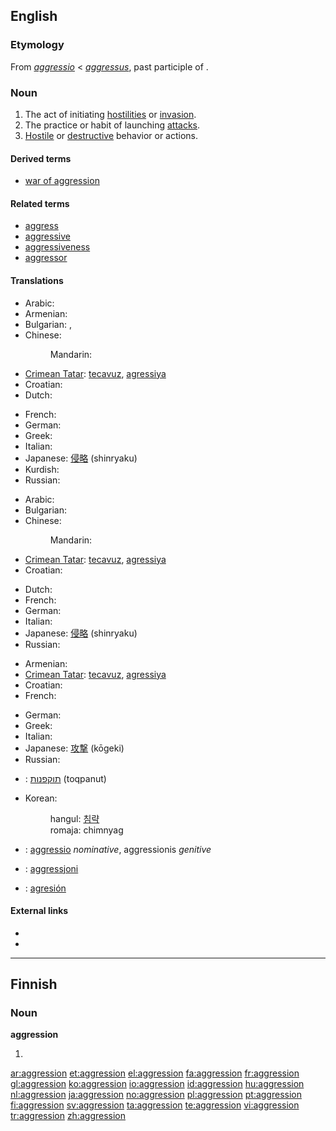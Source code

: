 {{also|Aggression}}
==English==
{{wikipedia}}

===Etymology===
From {{etyl|la}} ''[[aggressio]]'' < ''[[aggressus]]'', past participle of {{term|aggredior||to approach, address, attack}}.

===Noun===
{{en-noun}}

# The act of initiating [[hostility|hostilities]] or [[invasion]].
# The practice or habit of launching [[attack]]s.
# [[Hostile]] or [[destructive]] behavior or actions.

====Derived terms====
* [[war of aggression]]

====Related terms====
* [[aggress]]
* [[aggressive]]
* [[aggressiveness]]
* [[aggressor]]

====Translations====
{{trans-top|The act of initiating hostilities or invasion}}
* Arabic: {{t|ar|عدوان|m|tr=`idwaan|sc=Arab}}
* Armenian: {{t|hy|ագրեսիա|tr=agresia|sc=Armn|xs=Armenian}}
* Bulgarian: {{t|bg|агресия|sc=Cyrl}},  {{t|bg|нападение|sc=Cyrl}}
* Chinese:
*: Mandarin: {{t-|cmn|侵略|tr=qīnlüè|sc=Hani|xs=Mandarin}}
* [[Crimean Tatar]]: [[tecavuz]], [[agressiya]]
* Croatian: {{t-|hr|agresija|f}}
* Dutch: {{t+|nl|agressie}}
{{trans-mid}}
* French: {{t+|fr|aggression|f}}
* German: {{t+|de|Aggression|f}}
* Greek: {{t+|el|επιθετικότητα|f|tr=epithetikótita|sc=Grek}}
* Italian: {{t+|it|aggressione}}
* Japanese: [[侵略]] (shinryaku)
* Kurdish: {{ku-Arab|[[ده‌س درێژی]]}}
* Russian: {{t+|ru|агрессия|f|tr=agréssija|sc=Cyrl}}
{{trans-bottom}}

{{trans-top|The practice or habit of launching attacks}}
* Arabic: {{t|ar|عدوان|m|tr=`idwaan|sc=Arab}}
* Bulgarian: {{t|bg|агресивност|sc=Cyrl}}
* Chinese:
*: Mandarin: {{t-|cmn|侵略|tr=qīnlüè|sc=Hani|xs=Mandarin}}
* [[Crimean Tatar]]: [[tecavuz]], [[agressiya]]
* Croatian: {{t-|hr|agresija|f}}
{{trans-mid}}
* Dutch: {{t+|nl|agressie}}
* French: {{t+|fr|aggression|f}}
* German: {{t+|de|Aggression|f}}
* Italian: {{t+|it|aggressione}}
* Japanese: [[侵略]] (shinryaku)
* Russian: {{t+|ru|агрессия|f|tr=agréssija|sc=Cyrl}}
{{trans-bottom}}

{{trans-top|Hostile or destructive behavior or actions}}
* Armenian: {{t|hy|ագրեսիա|tr=agresia|sc=Armn|xs=Armenian}}
* [[Crimean Tatar]]: [[tecavuz]], [[agressiya]]
* Croatian: {{t-|hr|agresija|f}}
* French: {{t+|fr|aggression|f}}
{{trans-mid}}
* German: {{t+|de|Aggression|f}}
* Greek: {{t+|el|επιθετικότητα|f|tr=epithetikótita|sc=Grek}}
* Italian: {{t+|it|aggressione}}
* Japanese: [[攻撃]] (kōgeki)
* Russian: {{t+|ru|агрессия|tr=agréssija|sc=Cyrl}}
{{trans-bottom}}

{{checktrans-top}}
* {{ttbc|Hebrew}}: [[תוקפנות]] (toqpanut)
{{trans-mid}}
* Korean:
*: hangul: [[침략]]
*: romaja: chimnyag
* {{ttbc|Latin}}: [[aggressio]] ''nominative'', aggressionis ''genitive''
* {{ttbc|Maltese}}: [[aggressjoni]]
* {{ttbc|Spanish}}: [[agresión]]
{{trans-bottom}}

====External links====
* {{R:Webster 1913}}
* {{R:Century 1911}}

----

==Finnish==

===Noun===
'''aggression'''

# {{fi-form of|type=noun|case=genitive|pl=singular|[[aggressio]]}}

[[ar:aggression]]
[[et:aggression]]
[[el:aggression]]
[[fa:aggression]]
[[fr:aggression]]
[[gl:aggression]]
[[ko:aggression]]
[[io:aggression]]
[[id:aggression]]
[[hu:aggression]]
[[nl:aggression]]
[[ja:aggression]]
[[no:aggression]]
[[pl:aggression]]
[[pt:aggression]]
[[fi:aggression]]
[[sv:aggression]]
[[ta:aggression]]
[[te:aggression]]
[[vi:aggression]]
[[tr:aggression]]
[[zh:aggression]]